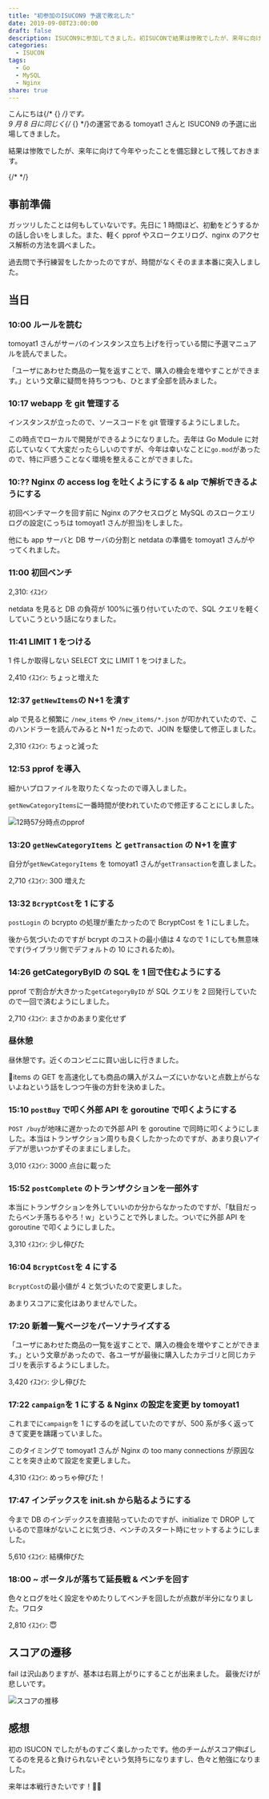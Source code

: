 ```yaml
---
title: "初参加のISUCON9 予選で敗北した"
date: 2019-09-08T23:00:00
draft: false
description: ISUCON9に参加してきました。初ISUCONで結果は惨敗でしたが、来年に向けて今年やったことを備忘録として残しておきます。
categories:
  - ISUCON
tags:
  - Go
  - MySQL
  - Nginx
share: true
---
```


こんにちは{/* {<link href="https://twitter.com/p1ass" text="@p1ass" >} */}です。  
9 月 8 日に同じく{/* {<link href="https://camph.net" text="CAMPHOR-" >} */}の運営である tomoyat1 さんと ISUCON9 の予選に出場してきました。

結果は惨敗でしたが、来年に向けて今年やったことを備忘録として残しておきます。

{/* <!--more--> */}

## 事前準備

ガッツリしたことは何もしていないです。先日に 1 時間ほど、初動をどうするかの話し合いをしました。また、軽く pprof やスロークエリログ、nginx のアクセス解析の方法を調べました。

過去問で予行練習をしたかったのですが、時間がなくそのまま本番に突入しました。

## 当日

### 10:00 ルールを読む

tomoyat1 さんがサーバのインスタンス立ち上げを行っている間に予選マニュアルを読んでました。

「ユーザにあわせた商品の一覧を返すことで、購入の機会を増やすことができます。」という文章に疑問を持ちつつも、ひとまず全部を読みました。

### 10:17 webapp を git 管理する

インスタンスが立ったので、ソースコードを git 管理するようにしました。

この時点でローカルで開発ができるようになりました。去年は Go Module に対応していなくて大変だったらしいのですが、今年は幸いなことに`go.mod`があったので、特に戸惑うことなく環境を整えることができました。

### 10:?? Nginx の access log を吐くようにする & alp で解析できるようにする

初回ベンチマークを回す前に Nginx のアクセスログと MySQL のスロークエリログの設定(こっちは tomoyat1 さんが担当)をしました。

他にも app サーバと DB サーバの分割と netdata の準備を tomoyat1 さんがやってくれました。

### 11:00 初回ベンチ

2,310: ｲｽｺｲﾝ

netdata を見ると DB の負荷が 100%に張り付いていたので、SQL クエリを軽くしていこうという話になりました。

### 11:41 LIMIT 1 をつける

1 件しか取得しない SELECT 文に LIMIT 1 をつけました。

2,410 ｲｽｺｲﾝ: ちょっと増えた

### 12:37 `getNewItems`の N+1 を潰す

alp で見ると頻繁に `/new_items` や `/new_items/*.json` が叩かれていたので、このハンドラーを読んでみると N+1 だったので、JOIN を駆使して修正しました。

2,310 ｲｽｺｲﾝ: ちょっと減った

### 12:53 pprof を導入

細かいプロファイルを取りたくなったので導入しました。

`getNewCategoryItems`に一番時間が使われていたので修正することにしました。

![12時57分時点のpprof](pprof-12-57.png)

### 13:20 `getNewCategoryItems` と `getTransaction` の N+1 を直す

自分が`getNewCategoryItems` を tomoyat1 さんが`getTransaction`を直しました。

2,710 ｲｽｺｲﾝ: 300 増えた

### 13:32 `BcryptCost`を 1 にする

`postLogin` の bcrypto の処理が重たかったので BcryptCost を 1 にしました。

後から気づいたのですが bcrypt のコストの最小値は 4 なので 1 にしても無意味です(ライブラリ側でデフォルトの 10 にされるため)。

### 14:26 getCategoryByID の SQL を 1 回で住むようにする

pprof で割合が大きかった`getCategoryByID` が SQL クエリを 2 回発行していたので一回で済むようにしました。

2,710 ｲｽｺｲﾝ: まさかのあまり変化せず

### 昼休憩

昼休憩です。近くのコンビニに買い出しに行きました。

items の GET を高速化しても商品の購入がスムーズにいかないと点数上がらないよねという話をしつつ午後の方針を決めました。

### 15:10 `postBuy` で叩く外部 API を goroutine で叩くようにする

`POST /buy`が地味に遅かったので外部 API を goroutine で同時に叩くようにしました。本当はトランザクション周りも良くしたかったのですが、あまり良いアイデアが思いつかずそのままにしました。

3,010 ｲｽｺｲﾝ: 3000 点台に載った

### 15:52 `postComplete` のトランザクションを一部外す

本当にトランザクションを外していいのか分からなかったのですが、「駄目だったらベンチ落ちるやろ！w」ということで外しました。ついでに外部 API を goroutine で叩くようにしました。

3,310 ｲｽｺｲﾝ: 少し伸びた

### 16:04 `BcryptCost`を 4 にする

`BcryptCost`の最小値が 4 と気づいたので変更しました。

あまりスコアに変化はありませんでした。

### 17:20 新着一覧ページをパーソナライズする

「ユーザにあわせた商品の一覧を返すことで、購入の機会を増やすことができます。」という文章があったので、各ユーザが最後に購入したカテゴリと同じカテゴリを表示するようにしました。

3,420 ｲｽｺｲﾝ: 少し伸びた

### 17:22 `campaign`を 1 にする & Nginx の設定を変更 by tomoyat1

これまでに`campaign`を 1 にするのを試していたのですが、500 系が多く返ってきて変更を躊躇っていました。

このタイミングで tomoyat1 さんが Nginx の too many connections が原因なことを突き止めて設定を変更しました。

4,310 ｲｽｺｲﾝ: めっちゃ伸びた！

### 17:47 インデックスを init.sh から貼るようにする

今まで DB のインデックスを直接貼っていたのですが、initialize で DROP しているので意味がないことに気づき、ベンチのスタート時にセットするようにしました。

5,610 ｲｽｺｲﾝ: 結構伸びた

### 18:00 ~ ポータルが落ちて延長戦 & ベンチを回す

色々とログを吐く設定をやめたりしてベンチを回したが点数が半分になりました。ワロタ

2,810 ｲｽｺｲﾝ: 😇

## スコアの遷移

fail は沢山ありますが、基本は右肩上がりにすることが出来ました。
最後だけが悲しいです。

![スコアの推移](result.png)

## 感想

初の ISUCON でしたがものすごく楽しかったです。他のチームがスコア伸ばしてるのを見ると負けられないぞという気持ちになりますし、色々と勉強になりました。

来年は本戦行きたいです！💪💪
